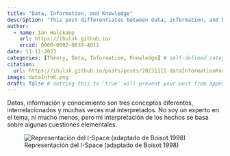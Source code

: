 ```yaml
---
title: "Data, Information, and Knowledge"
description: "This post differentiates between data, information, and knowledge"
author:
  - name: Ian Hulskamp
    url: https://ihulsk.github.io/
    orcid: 0000-0002-0839-4011
date: 11-11-2023
categories: [Theory, Data, Information, Knowledge] # self-defined categories
citation: 
  url: https://ihulsk.github.io/posts/posts/20231111-dataInformationKnowledge/index.qmd/ 
image: dataInfoK.png
draft: false # setting this to `true` will prevent your post from appearing on your listing page until you're ready!
---
```


Datos, información y conocimiento son tres conceptos diferentes, interrelacionados y muchas veces mal interpretados. No soy un experto en el tema, ni mucho menos, pero mi interpretación de los hechos se basa sobre algunas cuestiones elementales.

![Representación del I-Space (adaptado de Boisot 1998)](data-info-know.png){fig-align="center"}





